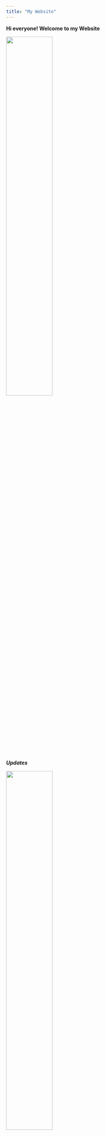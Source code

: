 ```yaml
---
title: "My Website"
---
```


**Hi everyone! Welcome to my Website**

![](dolphin.jpg){width="50%"}

***Updates***

![](otter.jpg){width="50%"}
